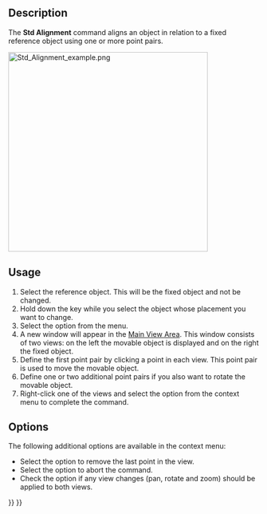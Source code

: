 <languages/>
<translate>

<!--T:17-->
{{Docnav
|[[Std_TransformManip|TransformManip]]
|[[Std_Edit|Edit]]
|[[Std_Edit_Menu|Std Edit Menu]]
|IconL=Std_TransformManip.svg
|IconR=Std_Edit.svg
|IconC=Freecad.svg
}}

<!--T:2-->
{{GuiCommand
|Name=Std Alignment
|MenuLocation=Edit → Align To…
|Workbenches=All
|SeeAlso=[[Std_Placement|Std Placement]]
}}

==Description== <!--T:3-->

<!--T:10-->
The '''Std Alignment''' command aligns an object in relation to a fixed reference object using one or more point pairs.

</translate>
[[Image:Std_Alignment_example.png|400px]]
<translate>
<!--T:20-->
{{Caption|The command interface after two point pairs have been defined}}

==Usage== <!--T:21-->

<!--T:22-->
# Select the reference object. This will be the fixed object and not be changed.
# Hold down the {{KEY|Ctrl}} key while you select the object whose placement you want to change.
# Select the {{MenuCommand|Edit → [[Image:Std_Alignment.svg|16px]] Align To…}} option from the menu.
# A new window will appear in the [[Main_View_Area|Main View Area]]. This window consists of two views: on the left the movable object is displayed and on the right the fixed object.
# Define the first point pair by clicking a point in each view. This point pair is used to move the movable object.
# Define one or two additional point pairs if you also want to rotate the movable object.
# Right-click one of the views and select the {{MenuCommand|Align}} option from the context menu to complete the command.

==Options== <!--T:23-->

<!--T:24-->
The following additional options are available in the context menu:
* Select the {{MenuCommand|Remove Last Point}} option to remove the last point in the view.
* Select the {{MenuCommand|Cancel}} option to abort the command.
* Check the {{MenuCommand|Syncronize Views}} option if any view changes (pan, rotate and zoom) should be applied to both views.


<!--T:18-->
{{Docnav
|[[Std_TransformManip|TransformManip]]
|[[Std_Edit|Edit]]
|[[Std_Edit_Menu|Std Edit Menu]]
|IconL=Std_TransformManip.svg
|IconR=Std_Edit.svg
|IconC=Freecad.svg
}}

</translate>
{{Std_Base_navi{{#translation:}}}}
{{Userdocnavi{{#translation:}}}}